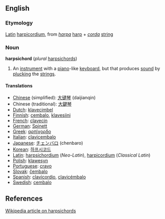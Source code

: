 ==English==

===Etymology===
[[Latin]] [[harpicordium]], from ''[[harpa]]'' [[harp]] + ''[[corda]]'' [[string]]

===Noun===
'''harpsichord''' (''plural'' [[harpsichords]])
# An [[instrument]] with a [[piano]]-like [[keyboard]], but that produces [[sound]] by [[plucking]] the [[strings]].

====Translations====
*[[Chinese]] (simplified): [[大键琴]] (daijianqin)
*Chinese (traditional): [[大鍵琴]]
*[[Dutch]]: [[klavecimbel]]
*[[Finnish]]: [[cembalo]], [[klavesiini]]
*[[French]]: [[clavecin]]
*[[German]]: [[Spinett]]
*[[Greek]]: [[αρπίχορδο]]
*[[Italian]]: [[clavicembalo]]
*[[Japanese]]: [[チェンバロ]] (chenbaro)
*[[Korean]]: [[하프시코드]]
*[[Latin]]: [[harpsichordium]] (''Neo-Latin''), [[harpicordium]] (''Classical Latin'')
*[[Polish]]: [[klawesyn]]
*[[Portuguese]]: [[cravo]]
*[[Slovak]]: [[čembalo]]
*[[Spanish]]: [[clavicordio]], [[clavicémbalo]]
*[[Swedish]]: [[cembalo]]

==References==
[[w:Harpsichord|Wikipedia article on harpsichords]]